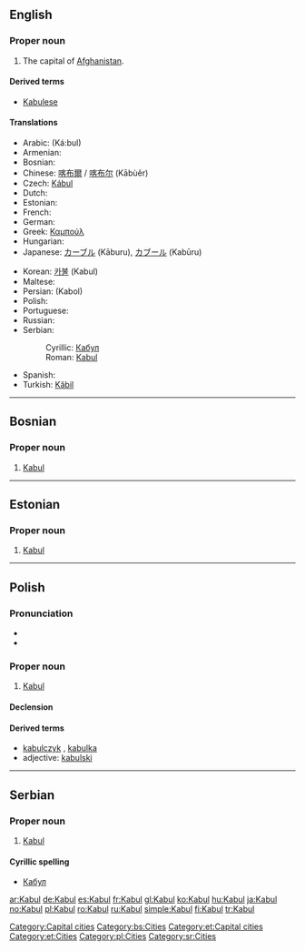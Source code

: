 {{wikipedia}}
{{also|kabul|Kábul}}
==English==

===Proper noun===
{{infl|en|proper noun}}

# The capital of [[Afghanistan]].

====Derived terms====
* [[Kabulese]]

====Translations====
{{trans-top|capital of Afghanistan}}
* Arabic: {{Arab|[[كابل]]}} (Ká:bul)
* Armenian: {{t-|hy|Քաբուլ|tr=K’abul|sc=Armn|xs=Armenian}}
* Bosnian: {{t-|bs|Kabul|m}}
* Chinese: [[喀布爾]] / [[喀布尔]] (Kābùěr)
* Czech: [[Kábul]] {{m}}
* Dutch: {{t+|nl|Kaboel}}
* Estonian: {{t-|et|Kabul}}
* French: {{t+|fr|Kaboul}}
* German: {{t+|de|Kabul}}
* Greek: [[Καμπούλ]]
* Hungarian: {{t+|hu|Kabul}}
* Japanese: [[カーブル]] (Kāburu), [[カブール]] (Kabūru)
{{trans-mid}}
* Korean: [[카불]] (Kabul)
* Maltese: {{t-|mt|Kabul|xs=Maltese}}
* Persian: {{fa-Arab|[[کابل]]}} (Kabol)
* Polish: {{t+|pl|Kabul|m}}
* Portuguese: {{t+|pt|Cabul|m}}
* Russian: {{t-|ru|Кабул|m|tr=Kabúl|sc=Cyrl}}
* Serbian:
*: Cyrillic: [[Кабул#Serbian|Кабул]] {{m}}
*: Roman: [[Kabul#Serbian|Kabul]] {{m}}
* Spanish: {{t+|es|Kabul|m}}
* Turkish: [[Kâbil]]
{{trans-bottom}}

{{anagrams:en/abklu}}
[[Category:Capital cities]]

----

==Bosnian==

===Proper noun===
{{infl|bs|proper noun|g=m}}

# [[Kabul#English|Kabul]]

[[Category:bs:Cities]]

----

==Estonian==

===Proper noun===
{{infl|et|proper noun}}

# [[#English|Kabul]]

[[Category:et:Capital cities]]
[[Category:et:Cities]]

----

==Polish==

===Pronunciation===
* {{audio||audio}}
* {{IPA|/ˈkabul/|lang=pl}}

===Proper noun===
{{infl|pl|proper noun|g=m}}

# [[#English|Kabul]]

====Declension====
{{pl-decl-noun-sing
|Kabul
|Kabulu
|Kabulowi
|Kabul
|Kabulem
|Kabulu
|Kabulu
}}

====Derived terms====
* [[kabulczyk]] {{m}}, [[kabulka]] {{f}}
* adjective: [[kabulski]]

[[Category:pl:Cities]]

----

==Serbian==

===Proper noun===
{{infl|sr|proper noun|g=m}}

# [[Kabul#English|Kabul]]

====Cyrillic spelling====
* [[Кабул#Serbian|Кабул]]

[[Category:sr:Cities]]

[[ar:Kabul]]
[[de:Kabul]]
[[es:Kabul]]
[[fr:Kabul]]
[[gl:Kabul]]
[[ko:Kabul]]
[[hu:Kabul]]
[[ja:Kabul]]
[[no:Kabul]]
[[pl:Kabul]]
[[ro:Kabul]]
[[ru:Kabul]]
[[simple:Kabul]]
[[fi:Kabul]]
[[tr:Kabul]]